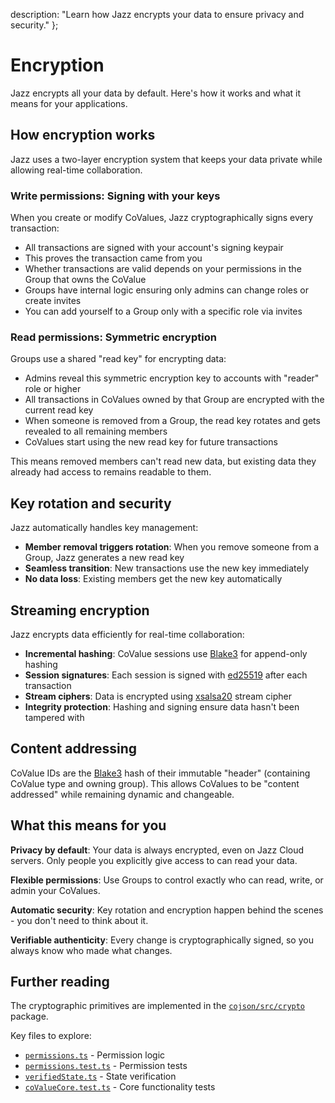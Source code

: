   description: "Learn how Jazz encrypts your data to ensure privacy and security."
};

# Encryption

Jazz encrypts all your data by default. Here's how it works and what it means for your applications.

## How encryption works

Jazz uses a two-layer encryption system that keeps your data private while allowing real-time collaboration.

### Write permissions: Signing with your keys

When you create or modify CoValues, Jazz cryptographically signs every transaction:

- All transactions are signed with your account's signing keypair
- This proves the transaction came from you
- Whether transactions are valid depends on your permissions in the Group that owns the CoValue
- Groups have internal logic ensuring only admins can change roles or create invites
- You can add yourself to a Group only with a specific role via invites

### Read permissions: Symmetric encryption

Groups use a shared "read key" for encrypting data:

- Admins reveal this symmetric encryption key to accounts with "reader" role or higher
- All transactions in CoValues owned by that Group are encrypted with the current read key
- When someone is removed from a Group, the read key rotates and gets revealed to all remaining members
- CoValues start using the new read key for future transactions

This means removed members can't read new data, but existing data they already had access to remains readable to them.

## Key rotation and security

Jazz automatically handles key management:

- **Member removal triggers rotation**: When you remove someone from a Group, Jazz generates a new read key
- **Seamless transition**: New transactions use the new key immediately
- **No data loss**: Existing members get the new key automatically

## Streaming encryption

Jazz encrypts data efficiently for real-time collaboration:

- **Incremental hashing**: CoValue sessions use [Blake3](https://github.com/BLAKE3-team/BLAKE3) for append-only hashing
- **Session signatures**: Each session is signed with [ed25519](https://ed25519.cr.yp.to/) after each transaction
- **Stream ciphers**: Data is encrypted using [xsalsa20](https://cr.yp.to/salsa20.html) stream cipher
- **Integrity protection**: Hashing and signing ensure data hasn't been tampered with

## Content addressing

CoValue IDs are the [Blake3](https://github.com/BLAKE3-team/BLAKE3) hash of their immutable "header" (containing CoValue type and owning group). This allows CoValues to be "content addressed" while remaining dynamic and changeable.

## What this means for you

**Privacy by default**: Your data is always encrypted, even on Jazz Cloud servers. Only people you explicitly give access to can read your data.

**Flexible permissions**: Use Groups to control exactly who can read, write, or admin your CoValues.

**Automatic security**: Key rotation and encryption happen behind the scenes - you don't need to think about it.

**Verifiable authenticity**: Every change is cryptographically signed, so you always know who made what changes.

## Further reading

The cryptographic primitives are implemented in the [`cojson/src/crypto`](https://github.com/garden-co/jazz/tree/main/packages/cojson/src/crypto) package.

Key files to explore:

- [`permissions.ts`](https://github.com/garden-co/jazz/blob/main/packages/cojson/src/permissions.ts) - Permission logic
- [`permissions.test.ts`](https://github.com/garden-co/jazz/blob/main/packages/cojson/src/tests/permissions.test.ts) - Permission tests
- [`verifiedState.ts`](https://github.com/garden-co/jazz/blob/main/packages/cojson/src/coValueCore/verifiedState.ts) - State verification
- [`coValueCore.test.ts`](https://github.com/garden-co/jazz/blob/main/packages/cojson/src/tests/coValueCore.test.ts) - Core functionality tests
